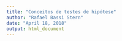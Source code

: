 ```yaml
---
title: "Conceitos de testes de hipótese"
author: "Rafael Bassi Stern"
date: "April 18, 2018"
output: html_document
---
```


